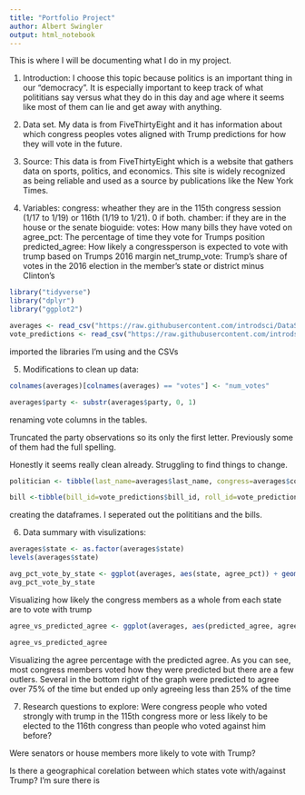```yaml
---
title: "Portfolio Project"
author: Albert Swingler
output: html_notebook
---
```


This is where I will be documenting what I do in my project.

1. Introduction:
I choose this topic because politics is an important thing in our "democracy". It is especially important to keep track of what polititians say versus what they do in this day and age where it seems like most of them can lie and get away with anything.

2. Data set.
My data is from FiveThirtyEight and it has information about which congress peoples votes aligned with Trump predictions for how they will vote in the future. 

3. Source:
This data is from FiveThirtyEight which is a website that gathers data on sports, politics, and economics. This site is widely recognized as being reliable and used as a source by publications like the New York Times.

4. Variables:
congress: wheather they are in the 115th congress session (1/17 to 1/19) or 116th (1/19 to 1/21). 0 if both.
chamber: if they are in the house or the senate
bioguide:
votes: How many bills they have voted on
agree_pct: The percentage of time they vote for Trumps position
predicted_agree: How likely a congressperson is expected to vote with trump based on Trumps 2016 margin
net_trump_vote: Trump’s share of votes in the 2016 election in the member’s state or district minus Clinton’s





```r

library("tidyverse")
library("dplyr")
library("ggplot2")

averages <- read_csv("https://raw.githubusercontent.com/introdsci/DataScience-aswingler1/master/averages.csv")
vote_predictions <- read_csv("https://raw.githubusercontent.com/introdsci/DataScience-aswingler1/master/vote_predictions.csv")

```
imported the libraries I'm using and the CSVs

5. Modifications to clean up data:
```r
colnames(averages)[colnames(averages) == "votes"] <- "num_votes"

averages$party <- substr(averages$party, 0, 1)
```
renaming vote columns in the tables.

Truncated the party observations so its only the first letter. Previously some of them had the full spelling.

Honestly it seems really clean already. Struggling to find things to change.


```r
politician <- tibble(last_name=averages$last_name, congress=averages$congress, chamber=averages$chamber, num_votes=averages$num_votes, state=averages$state, district=averages$district, party=averages$party)

bill <-tibble(bill_id=vote_predictions$bill_id, roll_id=vote_predictions$roll_id, comgress=vote_predictions$congress, chamber=vote_predictions$chamber, voted_at=vote_predictions$voted_at)


```
creating the dataframes. I seperated out the polititians and the bills.

6. Data summary with visulizations:
```r
averages$state <- as.factor(averages$state)
levels(averages$state)

avg_pct_vote_by_state <- ggplot(averages, aes(state, agree_pct)) + geom_bar(stat="identity", width=.25, color="purple") +  theme(axis.text.x = element_text(angle = 45))
avg_pct_vote_by_state
```
Visualizing how likely the congress members as a whole from each state are to vote with trump

```r

agree_vs_predicted_agree <- ggplot(averages, aes(predicted_agree, agree_pct)) + geom_point(size=2, shape=19, color="#ed5126")

agree_vs_predicted_agree

```
Visualizing the agree percentage with the predicted agree. As you can see, most congress members voted how they were predicted but there are a few outlers. Several in the bottom right of the graph were predicted to agree over 75% of the time but ended up only agreeing less than 25% of the time


7. Research questions to explore:
Were congress people who voted strongly with trump in the 115th congress more or less likely to be elected to the 116th congress than people who voted against him before?


Were senators or house members more likely to vote with Trump?

Is there a geographical corelation between which states vote with/against Trump? I'm sure there is

